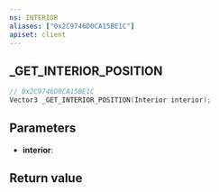 ```yaml
---
ns: INTERIOR
aliases: ["0x2C9746D0CA15BE1C"]
apiset: client
---
```

## _GET_INTERIOR_POSITION

```c
// 0x2C9746D0CA15BE1C
Vector3 _GET_INTERIOR_POSITION(Interior interior);
```


## Parameters
* **interior**:

## Return value